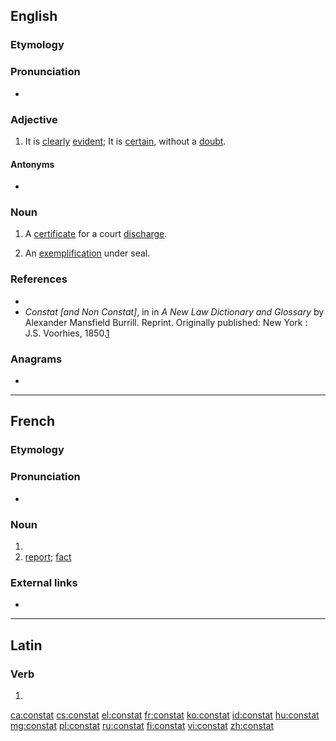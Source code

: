 ==English==

===Etymology===
{{etyl|la|en}} {{m|la|cōnstat}}

===Pronunciation===
* {{a|UK}} {{IPA|/ˈkɒnstat/|lang=en}}

===Adjective===
{{en-adj|-}}

# {{lb|en|legal|religion|science}} It is [[clear]]ly [[evident]]; It is [[certain]], without a [[doubt]].

====Antonyms====
* {{l|en|non constat}}

===Noun===
{{en-noun}}

# {{lb|en|legal}} A [[certificate]] for a court [[discharge]].
# {{lb|en|legal}} An [[exemplification]] under seal.

===References===
* {{R:Webster 1913|constat}}
* ''Constat [and Non Constat]'', in in ''A New Law Dictionary and Glossary'' by Alexander Mansfield Burrill. Reprint. Originally published: New York : J.S. Voorhies, 1850.[http://books.google.com/books?id=DeQYXYMBtwgC&pg=PA110&lpg=PA110&dq=atpatruus&source=web&ots=CS4in-556J&sig=rR7Y8zx6YSZjwzjWoQ9ShcYT7Qc#PPA268,M1]

===Anagrams===
* {{l|en|octants}}

----

==French==

===Etymology===
{{etyl|la|en}} {{m|la|cōnstat}}

===Pronunciation===
* {{IPA|/kɔ̃.sta/|lang=fr}}

===Noun===
{{fr-noun|m}}
# {{m|en|constat}}
# [[report]]; [[fact]]

===External links===
* {{R:TLFi}}

----

==Latin==

===Verb===
{{la-verb-form|cōnstat}}

# {{inflection of|cōnstō||3|s|pres|actv|indc|lang=la}}

[[ca:constat]]
[[cs:constat]]
[[el:constat]]
[[fr:constat]]
[[ko:constat]]
[[id:constat]]
[[hu:constat]]
[[mg:constat]]
[[pl:constat]]
[[ru:constat]]
[[fi:constat]]
[[vi:constat]]
[[zh:constat]]
